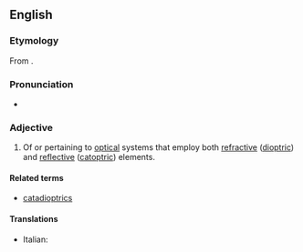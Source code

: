 ==English==

===Etymology===
From {{prefix|en|cata|dioptric}}.

===Pronunciation===
* {{IPA|en|/ˌkæt.ə.daɪˈɑp.tɹɪk/}}

===Adjective===
{{en-adj|-}}

# {{lb|en|optics}} Of or pertaining to [[optical]] systems that employ both [[refraction|refractive]] ([[dioptric]]) and [[reflection|reflective]] ([[catoptric]]) elements.

====Related terms====
* [[catadioptrics]]

====Translations====
{{trans-top|of or pertaining to optical systems}}
* Italian: {{t|it|catadiottrico}}
{{trans-mid}}
{{trans-bottom}}